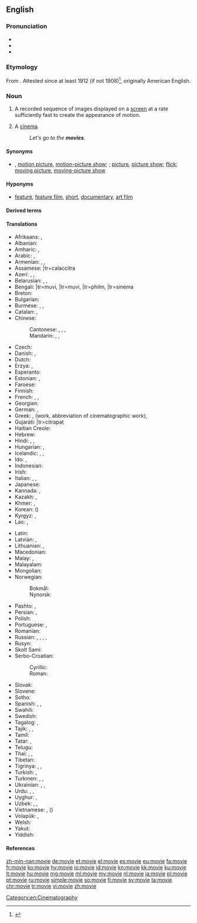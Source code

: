 ==English==

===Pronunciation===
* {{IPA|/ˈmuːvi/|lang=en}}
* {{audio|en-us-movie.ogg|Audio (US)|lang=en}}
* {{rhymes|uːvi|lang=en}}

===Etymology===
From {{m|en|moving picture|moving (picture)}}. Attested since at least 1912 (if not 1908)<ref>{{EtymOnLine}}</ref>, originally American English.

===Noun===
{{en-noun}}

#  {{lb|en|chiefly|North American}} A recorded sequence of images displayed on a [[screen]] at a rate sufficiently fast to create the appearance of motion. 
# {{lb|en|usually|[[plural]]|chiefly|North American}} A [[cinema]].
#: ''Let's go to the '''movies'''.''

====Synonyms====
* {{sense|film}} {{l|en|film}}, [[motion picture]], [[motion-picture show]]; {{l|en|photoplay}}; [[picture]], [[picture show]]; [[flick]]; [[moving picture]], [[moving-picture show]]

====Hyponyms====
* {{sense|film}} [[feature]], [[feature film]], [[short]], [[documentary]], [[art film]]

====Derived terms====
{{der4|action movie|adult movie|B-movie|home movie|horror movie|moviehouse|movieland|movie star|movie theater|movieverse|popcorn movie|slasher movie|tentpole movie|lang=en}}

====Translations====
{{trans-top|motion picture}}
* Afrikaans: {{t|af|fliek}}, {{t|af|rolprent}}
* Albanian: {{t+|sq|film|m}}
* Amharic: {{t|am|ፊልም}}, {{t|am|ተላዋሽ}}
* Arabic: {{t|ar|فِيلْم|m|tr=film}}, {{t|ar|فِلْم|m}}
* Armenian: {{t+|hy|ֆիլմ}}, {{t+|hy|կինոնկար}}, {{t+|hy|կինո}}
* Assamese: {{t|as|চলচ্চিত্ৰ}}|tr=calaccitra
* Azeri: {{t+|az|film}}, {{t+|az|kino}}, {{t|az|kinofilm}}
* Belarusian: {{t|be|фільм|m}}, {{t|be|кіно́|n}}, {{t|be|кінафі́льм|m}}
* Bengali: {{t|bn|মুভি}}|tr=muvi, {{t|bn|মুভী}}|tr=muvi, {{t|bn|ফিল্ম}}|tr=philm, {{t|bn|সিনেমা}}|tr=sinema
* Breton: {{t|br|film|m}}
* Bulgarian: {{t+|bg|филм|m}}
* Burmese: {{t+|my|ဇာတ်ကား}}, {{t+|my|ဘိုင်စကုတ်}}, {{t+|my|ရုပ်ရှင်}}
* Catalan: {{t+|ca|pel·lícula|f}}, {{t+|ca|film|m}}
* Chinese:
*: Cantonese: {{t|yue|戲}}, {{t|yue|戏|tr=hei3}}, {{t|yue|電影}}, {{t|yue|电影|tr=din6 jing2}}
*: Mandarin: {{t+|cmn|電影}}, {{t+|cmn|电影|tr=diànyǐng}}, {{t+|cmn|影片|tr=yǐngpiàn}}
* Czech: {{t+|cs|film|m}}
* Danish: {{t+|da|film|c}}, {{t+|da|biograf|c}}
* Dutch: {{t+|nl|film|m}}
* Erzya: {{t|myv|эрянеявкс}}, {{t|myv|эрямарт}}
* Esperanto: {{t|eo|filmo}}
* Estonian: {{t+|et|film}}, {{t|et|kinofilm}}
* Faroese: {{t|fo|filmur|m}}
* Finnish: {{t+|fi|elokuva}}
* French: {{t+|fr|cinéma|m}}, {{t+|fr|film|m}}, {{t+|fr|œuvre cinématographique|f}}
* Georgian: {{t|ka|ფილმი}}
* German: {{t+|de|Film|m}}, {{t+|de|Spielfilm|m}}
* Greek: {{t+|el|ταινία|f}} {{qualifier|film, abbreviation of cinematographic film}}, {{t+|el|έργο|n}} (work, abbreviation of cinematographic work), {{t+|el|φιλμ|n}}
* Gujarati: {{t|gu|ચિત્રપટ}}|tr=citrapaṭ
* Haitian Creole: {{t|ht|fim}}
* Hebrew: {{t+|he|סֶרֶט|m|tr=séret'}}
* Hindi: {{t+|hi|फ़िल्म}}, {{t+|hi|चलचित्र}}, {{t+|hi|सिनेमा}}
* Hungarian: {{t+|hu|film}}, {{t+|hu|mozi}}
* Icelandic: {{t+|is|bíómynd|f}}, {{t+|is|mynd|f}}, {{t+|is|kvikmynd|f}}
* Ido: {{t+|io|filmo}}, {{t+|io|cinematografuro}}
* Indonesian: {{t+|id|film}}
* Irish: {{t|ga|scannán|m}}
* Italian: {{t+|it|cinema|m}}, {{t+|it|film|m}}, {{t+|it|pellicola|f}}
* Japanese: {{t+|ja|映画|tr=えいが, eiga}}
* Kannada: {{t|kn|ಸಿನಮಾ}}, {{t+|kn|ಓಡುತಿಟ್ಟ}}
* Kazakh: {{t+|kk|фильм}}, {{t+|kk|кино}}
* Khmer: {{t+|km|កុន|tr=kon}}, {{t+|km|ភាពយន្ត|tr=pʰiepyʊən}}
* Korean: {{t+|ko|영화}} ({{t|ko|映畫}})
* Kyrgyz: {{t+|ky|фильм}}, {{t|ky|кино}}
* Lao: {{t|lo|ຟີມ}}, {{t|lo|ຫນັງ}}
{{trans-mid}}
* Latin: {{t|la|pictura cinematographica|f}}
* Latvian: {{t|lv|filma|f}}, {{t|lv|kinofilma|f}}
* Lithuanian: {{t|lt|filmas|m}}, {{t+|lt|kinas|m}}
* Macedonian: {{t|mk|филм|m}}
* Malay: {{t|ms|wayang}}, {{t|ms|filem}}
* Malayalam: {{t+|ml|ചലച്ചിത്രം}}
* Mongolian: {{t+|mn|кино}}
* Norwegian:
*: Bokmål: {{t+|nb|film|m}}
*: Nynorsk: {{t|nn|film|m}}
* Pashto: {{t|ps|پلم|m|tr=Pilm, Pilëm}}, {{t|ps|خوځنده انځور|m|tr=xwëźënda anźor}}
* Persian: {{t+|fa|فیلم|tr=film}}, {{t+|fa|سینما|tr=sinemâ}}
* Polish: {{t+|pl|film|m}}
* Portuguese: {{t+|pt|filme|m}}, {{t+|pt|cinema|m}}
* Romanian: {{t+|ro|film|n}}
* Russian: {{t+|ru|фильм|m}}, {{t+|ru|кино́|n}}, {{t+|ru|кинофи́льм|m}}, {{t+|ru|кинокарти́на|f}}, {{t+|ru|карти́на|f}}
* Rusyn: {{t|rue|фільм|m}}
* Skolt Sami: {{t|sms|fiˊlmm}}
* Serbo-Croatian:
*: Cyrillic: {{t|sh|филм|m}}
*: Roman: {{t+|sh|film|m}}
* Slovak: {{t+|sk|film|m}}
* Slovene: {{t+|sl|film|m}}
* Sotho: {{t|st|fileme}}
* Spanish: {{t+|es|película|f}}, {{t+|es|cine|m}}, {{t+|es|filme|m}}
* Swahili: {{t+|sw|filamu}}
* Swedish: {{t+|sv|bio|c}}
* Tagalog: {{t|tl|sine}}, {{t|tl|pelikula}}
* Tajik: {{t|tg|кино}}, {{t|tg|филм}}, {{t|tg|синамо}}
* Tamil: {{t+|ta|திரைப்படம்}}
* Tatar: {{t|tt|фильм}}, {{t|tt|кино}}
* Telugu: {{t+|te|చలనచిత్రం}}
* Thai: {{t+|th|ฟิล์ม|tr=fim}}, {{t+|th|ภาพยนตร์|tr=pâap-pá-yon}}, {{t+|th|หนัง|tr=nǎng}}
* Tibetan: {{t|bo|གློག་བརྙན}}
* Tigrinya: {{t|ti|ፊልም}}, {{t|ti|ሲነማ}}, {{t|ti|ቺነማ}}
* Turkish: {{t+|tr|sinema}}, {{t+|tr|film}}
* Turkmen: {{t|tk|kinofilm}}, {{t|tk|film}}, {{t|tk|kino}}
* Ukrainian: {{t|uk|фільм|m}}, {{t+|uk|кіно́|n}}, {{t|uk|кінофі́льм|m}}
* Urdu: {{t|ur|فلم|tr=film}}, {{t|ur|سنیما|tr=sinemā}}, {{t|ur|چلچتر|m|tr=calcitra}}
* Uyghur: {{t|ug|فىلىم}}, {{t|ug|كىنو}}
* Uzbek: {{t+|uz|kino}}, {{t+|uz|film}}, {{t+|uz|kinofilm}}
* Vietnamese: {{t+|vi|phim}}, {{t|vi|điện ảnh}} ({{t|vi|電影}})
* Volapük: {{t|vo|biomagodem}} {{qualifier|collective}}, {{t|vo|däsinotabioskop}} {{qualifier|cartoon}}
* Welsh: {{t+|cy|ffilm|f}}
* Yakut: {{t|sah|киинэ}}
* Yiddish: {{t|yi|פֿילם|m}}
{{trans-bottom}}

====References====
<references />

[[Category:en:Cinematography]]

[[zh-min-nan:movie]]
[[de:movie]]
[[et:movie]]
[[el:movie]]
[[es:movie]]
[[eu:movie]]
[[fa:movie]]
[[fr:movie]]
[[ko:movie]]
[[hy:movie]]
[[io:movie]]
[[id:movie]]
[[kn:movie]]
[[kk:movie]]
[[ku:movie]]
[[lt:movie]]
[[hu:movie]]
[[mg:movie]]
[[ml:movie]]
[[my:movie]]
[[nl:movie]]
[[ja:movie]]
[[pl:movie]]
[[pt:movie]]
[[ru:movie]]
[[simple:movie]]
[[so:movie]]
[[fi:movie]]
[[sv:movie]]
[[ta:movie]]
[[chr:movie]]
[[tr:movie]]
[[vi:movie]]
[[zh:movie]]